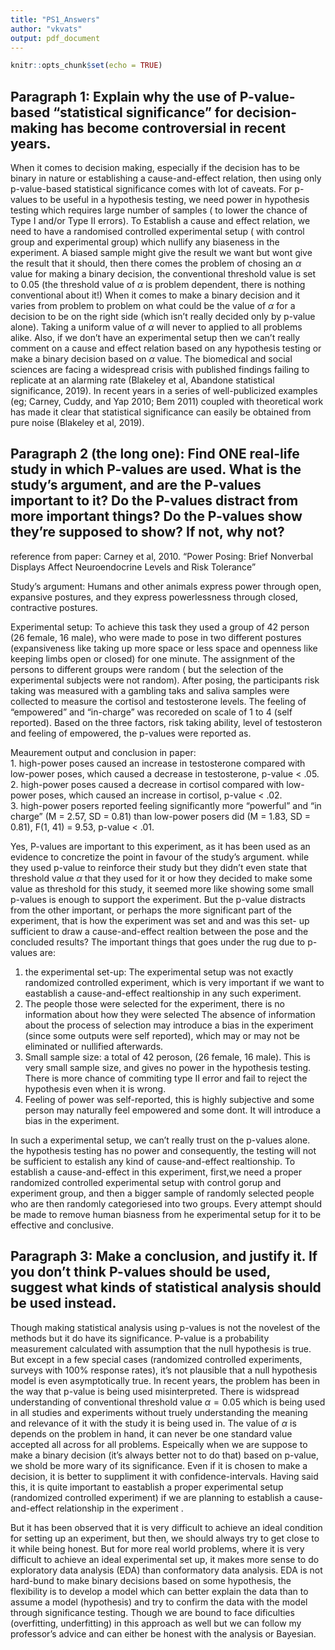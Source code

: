 ```yaml
---
title: "PS1_Answers"
author: "vkvats"
output: pdf_document
---
```


```r
knitr::opts_chunk$set(echo = TRUE)
```

## Paragraph 1: Explain why the use of P-value-based “statistical significance” for decision- making has become controversial in recent years.  

When it comes to decision making, especially if the decision has to be binary in nature or establishing a cause-and-effect relation, then using only p-value-based statistical significance comes with lot of caveats. For p-values to be useful in a hypothesis testing, we need power in hypothesis testing which requires large number of samples ( to lower the chance of Type I and/or Type II errors). To Establish a cause and effect relation, we need to have a randomised controlled experimental setup ( with control group and experimental group) which nullify any biaseness in the experiment. A biased sample might give the result we want but wont give the result that it should, then there comes the problem of chosing an $\alpha$ value for making a binary decision, the conventional threshold value is set to 0.05 (the threshold value of $\alpha$ is problem dependent, there is nothing conventional about it!) When it comes to make a binary decision and it varies from problem to problem on what could be the value of $\alpha$ for a decision to be on the right side (which isn't really decided only by p-value alone). Taking a uniform value of $\alpha$ will never to applied to all problems alike. Also, if we don't have an experimental setup then we can't really comment on a cause and effect relation based on any hypothesis testing or make a binary decision based on $\alpha$ value. The biomedical and social sciences are facing a widespread crisis with published findings failing to replicate at an alarming rate (Blakeley et al, Abandone statistical significance, 2019). In recent years in a series of well-publicized examples (eg; Carney, Cuddy, and Yap 2010; Bem 2011) coupled with theoretical work has made it clear that statistical significance can easily be obtained from pure noise (Blakeley et al, 2019).  

## Paragraph 2 (the long one): Find ONE real-life study in which P-values are used. What is the study’s argument, and are the P-values important to it? Do the P-values distract from more important things? Do the P-values show they’re supposed to show? If not, why not?   

reference from paper: Carney et al, 2010. "Power Posing: Brief Nonverbal Displays Affect Neuroendocrine Levels and Risk Tolerance"

Study's argument: Humans and other animals express power through open, expansive postures, and they express powerlessness through closed, contractive postures.

Experimental setup: To achieve this task they used a group of 42 person (26 female, 16 male), who were made to pose in two different postures (expansiveness like taking up more space or less space and openness like keeping limbs open or closed) for one minute. The assignment of the persons to different groups were random ( but the selection of the experimental subjects were not random). After posing, the participants risk taking was measured with a gambling taks and saliva samples were collected to measure the cortisol and testosterone levels. The feeling of "empowered" and "in-charge" was recoreded on scale of 1 to 4 (self reported). Based on the three factors, risk taking ability, level of testosteron and feeling of empowered, the p-values were reported as.

Meaurement output and conclusion in paper:   
1. high-power poses caused an increase in testosterone compared with low-power poses, which caused a decrease in testosterone, p-value < .05.   
2. high-power poses caused a decrease in cortisol compared with low-power poses, which caused an increase in cortisol, p-value < .02.  
3. high-power posers reported feeling significantly more “powerful” and “in charge” (M = 2.57, SD = 0.81) than low-power posers did (M = 1.83, SD = 0.81), F(1, 41) = 9.53, p-value < .01.

Yes, P-values are important to this experiment, as it has been used as an evidence to concretize the point in favour of the study's argument. while they used p-value to reinforce their study but they didn't even state that threshold value $\alpha$ that they used for it or how they decided to make some value as threshold for this study, it seemed more like showing some small p-values is enough to support the experiment. But the p-value distracts from the other important, or perhaps the more significant part of the experiment, that is how the experiment was set and and was this set- up sufficient to draw a cause-and-effect realtion between the pose and the concluded results? The important things that goes under the rug due to p-values are:  

1. the experimental set-up: The experimental setup was not exactly randomized controlled experiment, which is very important if we want to eastablish a cause-and-effect realtionship in any such experiment.   
2. The people those were selected for the experiment, there is no information about how they were selected The absence of information about the process of selection may introduce a bias in the experiment (since some outputs were self reported), which may or may  not be eliminated or nullified afterwards.  
3. Small sample size: a total of 42 peroson, (26 female, 16 male). This is very small sample size, and gives no power in the hypothesis testing. There is more chance of commiting type II error and fail to reject the hypothesis even when it is wrong.  
4. Feeling of power was self-reported, this is highly subjective and some person may naturally feel empowered and some dont. It will introduce a bias in the experiment.  

In such a experimental setup, we can't really trust on the p-values alone. the hypothesis testing has no power and consequently, the testing will not be sufficient to estalish any kind of cause-and-effect realtionship. To establish a cause-and-effect in this experiment, first,we need a proper randomized controlled experimental setup with control gorup and experiment group, and then a bigger sample of randomly selected people who are then randomly categoriesed into two groups. Every attempt should be made to remove human biasness from he experimental setup for it to be effective and conclusive. 

## Paragraph 3: Make a conclusion, and justify it. If you don’t think P-values should be used, suggest what kinds of statistical analysis should be used instead.  

Though making statistical analysis using p-values is not the novelest of the methods but it do have its significance. P-value is a probability measurement calculated with assumption that the null hypothesis is true. But except in a few special cases (randomized controlled experiments, surveys with 100% response rates), it’s not plausible that a null hypothesis model is even asymptotically true. In recent years, the problem has been in the way that p-value is being used misinterpreted. There is widspread understanding of conventional threshold value $\alpha = 0.05$ which is being used in all studies and experiments without truely understanding the meaning and relevance of it with the study it is being used in. The value of $\alpha$ is depends on the problem in hand, it can never be one standard value accepted all across for all problems. Espeically when we are suppose to make a binary decision (it's always better not to do that) based on p-value, we shold be more wary of its significance. Even if it is chosen to make a decision, it is better to suppliment it with confidence-intervals. Having said this, it is quite important to eastablish a proper experimental setup (randomized controlled experiment) if we are planning to establish a cause-and-effect relationship in the experiment .  

  But it has been observed that it is very difficult to achieve an ideal condition for setting up an experiment, but then, we should always try to get close to it while being honest. But for more real world problems, where it is very difficult to achieve an ideal experimental set up, it makes more sense to do exploratory data analysis (EDA) than conformatory data analysis. EDA is not hard-bund to make binary decisions based on some hypothesis, the flexibility is to develop a model which can better explain the data than to assume a model (hypothesis) and try to confirm the data with the model through significance testing. Though we are bound to face dificulties (overfitting, underfitting) in this approach as well but we can follow my professor's advice and can either be honest with the analysis or Bayesian.





